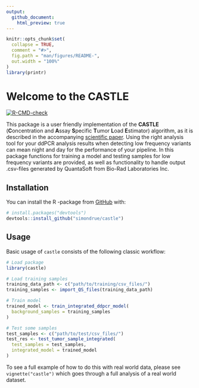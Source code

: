 ```yaml
---
output:
  github_document: 
    html_preview: true
---
```


<!-- README.md is generated from README.Rmd. Please edit that file -->

```r
knitr::opts_chunk$set(
  collapse = TRUE,
  comment = "#>",
  fig.path = "man/figures/README-",
  out.width = "100%"
)
library(printr)
```

# Welcome to the CASTLE

<!-- badges: start -->
[![R-CMD-check](https://github.com/simondrue/castle/workflows/R-CMD-check/badge.svg)](https://github.com/simondrue/castle/actions)
<!-- badges: end -->

This package is a user friendly implementation of the **CASTLE** (**C**oncentration and **A**ssay **S**pecific **T**umor **L**oad **E**stimator) algorithm, as it is described in the accompanying [scientific paper](https://doi.org/10.1093/clinchem/hvab274). Using the right analysis tool for your ddPCR analysis results when detecting low frequency variants can mean night and day for the performance of your pipeline. In this package functions for training a model and testing samples for low frequency variants are provided, as well as functionality to handle output .csv-files generated by QuantaSoft from Bio-Rad Laboratories Inc.

## Installation

You can install the R -package from [GitHub](https://github.com/simondrue/castle/) with:

``` r
# install.packages("devtools")
devtools::install_github("simondrue/castle")
```

## Usage

Basic usage of `castle` consists of the following classic workflow:

```r
# Load package
library(castle)

# Load training samples
training_data_path <- c("path/to/training/csv_files/")
training_samples <- import_QS_files(training_data_path)

# Train model
trained_model <- train_integrated_ddpcr_model(
  background_samples = training_samples
)

# Test some samples
test_samples <- c("path/to/test/csv_files/")
test_res <- test_tumor_sample_integrated(
  test_samples = test_samples,
  integrated_model = trained_model
)
```

To see a full example of how to do this with real world data, please see `vignette("castle")` which goes through a full analysis of a real world dataset.
